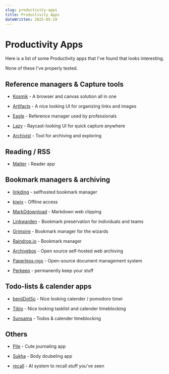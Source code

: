 ```yaml
---
slug: productivity-apps
title: Productivity Apps
dateWritten: 2025-05-19
---
```


# Productivity Apps

Here is a list of some Productivity apps that I've found that looks interesting.

None of these I've properly tested.

## Reference managers & Capture tools

- [Kosmik](https://www.kosmik.app/) - A browser and canvas solution all in one

- [Artifacts](https://x.com/zachwaugh/status/1794042990236684315) - A nice looking UI for organizing links and images

- [Eagle](https://en.eagle.cool/) - Reference manager used by professionals

- [Lazy](https://x.com/demtzu/status/1589633050107080704) - Raycast-looking UI for quick capture anywhere

- [Archivist](https://github.com/szymonkaliski/archivist) - Tool for archiving and exploring

## Reading / RSS

- [Matter](https://hq.getmatter.com/) - Reader app

## Bookmark managers & archiving

- [linkding](https://github.com/sissbruecker/linkding) - selfhosted bookmark manager

- [kiwix](https://kiwix.org/en/) - Offline access

- [MarkDdownload](https://github.com/deathau/markdownload) - Markdown web clipping

- [Linkwarden](https://github.com/linkwarden/linkwarden) - Bookmark preservation for individuals and teams

- [Grimoire](https://github.com/goniszewski/grimoire) - Bookmark manager for the wizards

- [Raindrop.io](https://github.com/raindropio) - Bookmark manager

- [Archivebox](https://archivebox.io/) - Open source self-hosted web archiving

- [Paperless-ngx](https://docs.paperless-ngx.com/) - Open-source document management system

- [Perkeep](https://perkeep.org/) - permanently keep your stuff

## Todo-lists & calender apps

- [benjiDotSo](https://x.com/thekitze/status/1654920486961262598) - Nice looking calender / pomodoro timer

- [Tiblo](https://x.com/zehf/status/1651201514461904896) - Nice looking tasklist and calender timeblocking

- [Sunsama](https://www.sunsama.com/) - Todos & calender timeblocking

## Others

- [Pile](https://github.com/UdaraJay/Pile/tree/v0.7.15) - Cute journaling app

- [Sukha](https://www.thesukha.co/) - Body doubeling app

- [recall](https://www.getrecall.ai/) - AI system to recall stuff you've seen

